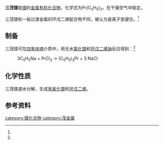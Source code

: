 {{chembox
| verifiedrevid = 
|   Name = 三茂镨
|   ImageFile = Pr(C5H5)3.png
|   ImageName = 
|   OtherNames = 三(环戊二烯基)镨
|   IUPACName = 
| Section1 = {{Chembox Identifiers
|   ChemSpiderID_Ref = {{chemspidercite|correct|chemspider}}
| ChemSpiderID = 
| PubChem = 
| InChI =
| InChIKey =
| SMILES = c1ccc[cH-]1.c2ccc[cH-]2.c3ccc[cH-]3.[Pr+3]
| StdInChI_Ref = {{stdinchicite|correct|chemspider}}
| StdInChI =
| StdInChIKey_Ref = {{stdinchicite|correct|chemspider}}
| StdInChIKey = 
| CASNo = 11077-59-1
| CASNo_Ref = {{cascite|correct|CAS}}
  }}
| Section2 = {{Chembox Properties
|   Formula = Pr(C<sub>5</sub>H<sub>5</sub>)<sub>3</sub>
|   MolarMass = 336.193
|   Appearance = 淡绿色固体<ref name=wj>《无机化学丛书》. 第七卷 钪 稀土元素. 易宪武 等主编. 科学出版社. 2.3.7 稀土元素有机化合物. P<sub>260~261</sub>. 1.π络合物</ref>
|   Density = 
|   MeltingPt = 415℃（熔化时略有分解）
|   BoilingPt = 220℃<br />（10<sup>-3</sup>~10<sup>-4</sup>mmHg，升华）
|   Solubility = 
|   Solvent =
|   SolubleOther = 
  }}
| Section7 = {{Chembox Hazards
|  EUHazardSymbol =
|  RPhrases =
|  SPhrases =
|  FlashPt = 
|  pKa = 
|  pKb = 
|  EUClass =
|  EUIndex = 
|  MainHazards = 
|  NFPA-H = 
|  NFPA-F = 
|  NFPA-R = 
|  NFPA-O = 
|  RSPhrases = 
|  Autoignition = 
|  ExploLimits = 
|  PEL = 
  }}
| Section8 = {{Chembox Related
|   Function = 
|   OtherFunctn = 
|   OtherAnions = 
|   OtherCations = 
|   OtherCpds = [[环戊二烯|环戊二烯]]
  }}
}}
'''三茂镨'''是[[镨|镨]]的[[金属有机化合物|金属有机化合物]]，化学式为Pr(C<sub>5</sub>H<sub>5</sub>)<sub>3</sub>，在干燥空气中稳定。

三茂镨和一般过渡金属的环戊二烯配合物不同，被认为是离子型键合。<ref name=wj />

==制备==
三茂镨可在[[四氢呋喃|四氢呋喃]]介质中，用无水[[氯化镨|氯化镨]]和[[环戊二烯钠|环戊二烯钠]]反应得到：<ref name=wj />
: 3C<sub>5</sub>H<sub>5</sub>Na + PrCl<sub>3</sub> → (C<sub>5</sub>H<sub>5</sub>)<sub>3</sub>Pr + 3 NaCl

==化学性质==
三茂镨遇水分解，生成[[氢氧化镨|氢氧化镨]]和[[环戊二烯|环戊二烯]]。
==参考资料==
{{reflist}}
{{茂金属}}

[[category:镨化合物|category:镨化合物]]
[[category:茂金属|category:茂金属]]